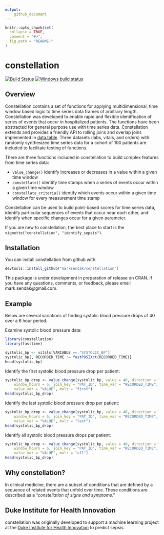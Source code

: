 ```yaml
---
output: 
    github_document
---
```


<!-- README.md is generated from README.Rmd. Please edit that file -->

```r
knitr::opts_chunk$set(
  collapse = TRUE,
  comment = "#>",
  fig.path = "README-"
)
```

# constellation

[![Build Status](https://travis-ci.org/marksendak/constellation.svg?branch=master)](https://travis-ci.org/marksendak/constellation)
[![Windows build status](https://ci.appveyor.com/api/projects/status/github/marksendak/constellation?svg=true)](https://ci.appveyor.com/project/marksendak/constellation)

## Overview

Constellation contains a set of functions for applying multidimensional, time window based logic to time series data frames of arbitrary length. Constellation was developed to enable rapid and flexible identification of series of events that occur in hospitalized patients. The functions have been abstracted for general purpose use with time series data. Constellation extends and provides a friendly API to rolling joins and overlap joins implemented in [data.table](https://cran.r-project.org/web/packages/data.table/data.table.pdf). Three datasets (labs, vitals, and orders) with randomly synthesized time series data for a cohort of 100 patients are included to facilitate testing of functions.

There are three functions included in constellation to build complex features from time series data:

* `value_change()` identify increases or decreases in a value within a given time window
* `constellate()` identify time stamps when a series of events occur within a given time window
* `constellate_criteria()` identify which events occur within a given time window for every measurement time stamp

Constellation can be used to build point-based scores for time series data, identify particular sequences of events that occur near each other, and identify when specific changes occur for a given parameter.

If you are new to constellation, the best place to start is the `vignette("constellation", "identify_sepsis")`. 

## Installation

You can install constellation from github with:

```r
devtools::install_github("marksendak/constellation")
```

This package is under development in preparation of release on CRAN. If you have any questions, comments, or feedback, please email mark.sendak@gmail.com.

## Example

Below are several variations of finding systolic blood pressure drops of 40 over a 6 hour period.

Examine systolic blood pressure data:
```r
library(constellation)
library(fasttime)

systolic_bp <- vitals[VARIABLE == "SYSTOLIC_BP"]
systolic_bp[, RECORDED_TIME := fastPOSIXct(RECORDED_TIME)]
head(systolic_bp)
```

Identify the first systolic blood pressure drop per patient:
```r
systolic_bp_drop <- value_change(systolic_bp, value = 40, direction = "down",
    window_hours = 6, join_key = "PAT_ID", time_var = "RECORDED_TIME", 
    value_var = "VALUE", mult = "first")
head(systolic_bp_drop)
```

Identify the last systolic blood pressure drop per patient:
```r
systolic_bp_drop <- value_change(systolic_bp, value = 40, direction = "down",
    window_hours = 6, join_key = "PAT_ID", time_var = "RECORDED_TIME", 
    value_var = "VALUE", mult = "last")
head(systolic_bp_drop)
```

Identify all systolic blood pressure drops per patient:
```r
systolic_bp_drop <- value_change(systolic_bp, value = 40, direction = "down",
    window_hours = 6, join_key = "PAT_ID", time_var = "RECORDED_TIME", 
    value_var = "VALUE", mult = "all")
head(systolic_bp_drop)
```

## Why constellation?

In clinical medicine, there are a subset of conditions that are defined by a sequence of related events that unfold over time. These conditions are described as a "*constellation of signs and symptoms*."

## Duke Institute for Health Innovation

constellation was originally developed to support a machine learning project at the [Duke Institute for Health Innovation](http://www.dihi.org/) to predict sepsis.
